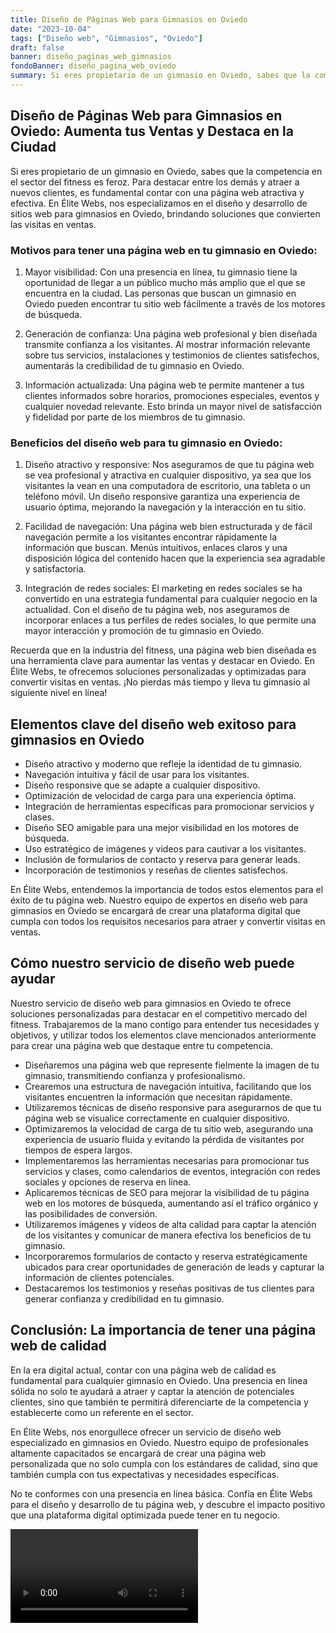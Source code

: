 ```yaml
---
title: Diseño de Páginas Web para Gimnasios en Oviedo
date: "2023-10-04"
tags: ["Diseño web", "Gimnasios", "Oviedo"]
draft: false
banner: diseño_paginas_web_gimnasios
fondoBanner: diseño_pagina_web_oviedo
summary: Si eres propietario de un gimnasio en Oviedo, sabes que la competencia en el sector del fitness es feroz. Para destacar entre los demás y atraer a nuevos clientes, es fundamental contar con una página web atractiva y efectiva. En Élite Webs, nos especializamos en el diseño y desarrollo de sitios web para gimnasios en Oviedo, brindando soluciones que convierten las visitas en ventas.
---
```



## Diseño de Páginas Web para Gimnasios en Oviedo: Aumenta tus Ventas y Destaca en la Ciudad

Si eres propietario de un gimnasio en Oviedo, sabes que la competencia en el sector del fitness es feroz. Para destacar entre los demás y atraer a nuevos clientes, es fundamental contar con una página web atractiva y efectiva. En Élite Webs, nos especializamos en el diseño y desarrollo de sitios web para gimnasios en Oviedo, brindando soluciones que convierten las visitas en ventas.

### Motivos para tener una página web en tu gimnasio en Oviedo:

1. Mayor visibilidad: Con una presencia en línea, tu gimnasio tiene la oportunidad de llegar a un público mucho más amplio que el que se encuentra en la ciudad. Las personas que buscan un gimnasio en Oviedo pueden encontrar tu sitio web fácilmente a través de los motores de búsqueda.

2. Generación de confianza: Una página web profesional y bien diseñada transmite confianza a los visitantes. Al mostrar información relevante sobre tus servicios, instalaciones y testimonios de clientes satisfechos, aumentarás la credibilidad de tu gimnasio en Oviedo.

3. Información actualizada: Una página web te permite mantener a tus clientes informados sobre horarios, promociones especiales, eventos y cualquier novedad relevante. Esto brinda un mayor nivel de satisfacción y fidelidad por parte de los miembros de tu gimnasio.

### Beneficios del diseño web para tu gimnasio en Oviedo:

1. Diseño atractivo y responsive: Nos aseguramos de que tu página web se vea profesional y atractiva en cualquier dispositivo, ya sea que los visitantes la vean en una computadora de escritorio, una tableta o un teléfono móvil. Un diseño responsive garantiza una experiencia de usuario óptima, mejorando la navegación y la interacción en tu sitio.

2. Facilidad de navegación: Una página web bien estructurada y de fácil navegación permite a los visitantes encontrar rápidamente la información que buscan. Menús intuitivos, enlaces claros y una disposición lógica del contenido hacen que la experiencia sea agradable y satisfactoria.

3. Integración de redes sociales: El marketing en redes sociales se ha convertido en una estrategia fundamental para cualquier negocio en la actualidad. Con el diseño de tu página web, nos aseguramos de incorporar enlaces a tus perfiles de redes sociales, lo que permite una mayor interacción y promoción de tu gimnasio en Oviedo.

Recuerda que en la industria del fitness, una página web bien diseñada es una herramienta clave para aumentar las ventas y destacar en Oviedo. En Élite Webs, te ofrecemos soluciones personalizadas y optimizadas para convertir visitas en ventas. ¡No pierdas más tiempo y lleva tu gimnasio al siguiente nivel en línea!

<GifSeo />

<Cta />

## Elementos clave del diseño web exitoso para gimnasios en Oviedo

- Diseño atractivo y moderno que refleje la identidad de tu gimnasio.
- Navegación intuitiva y fácil de usar para los visitantes.
- Diseño responsive que se adapte a cualquier dispositivo.
- Optimización de velocidad de carga para una experiencia óptima.
- Integración de herramientas específicas para promocionar servicios y clases.
- Diseño SEO amigable para una mejor visibilidad en los motores de búsqueda.
- Uso estratégico de imágenes y videos para cautivar a los visitantes.
- Inclusión de formularios de contacto y reserva para generar leads.
- Incorporación de testimonios y reseñas de clientes satisfechos.

En Élite Webs, entendemos la importancia de todos estos elementos para el éxito de tu página web. Nuestro equipo de expertos en diseño web para gimnasios en Oviedo se encargará de crear una plataforma digital que cumpla con todos los requisitos necesarios para atraer y convertir visitas en ventas.

## Cómo nuestro servicio de diseño web puede ayudar

Nuestro servicio de diseño web para gimnasios en Oviedo te ofrece soluciones personalizadas para destacar en el competitivo mercado del fitness. Trabajaremos de la mano contigo para entender tus necesidades y objetivos, y utilizar todos los elementos clave mencionados anteriormente para crear una página web que destaque entre tu competencia.

- Diseñaremos una página web que represente fielmente la imagen de tu gimnasio, transmitiendo confianza y profesionalismo.
- Crearemos una estructura de navegación intuitiva, facilitando que los visitantes encuentren la información que necesitan rápidamente.
- Utilizaremos técnicas de diseño responsive para asegurarnos de que tu página web se visualice correctamente en cualquier dispositivo.
- Optimizaremos la velocidad de carga de tu sitio web, asegurando una experiencia de usuario fluida y evitando la pérdida de visitantes por tiempos de espera largos.
- Implementaremos las herramientas necesarias para promocionar tus servicios y clases, como calendarios de eventos, integración con redes sociales y opciones de reserva en línea.
- Aplicaremos técnicas de SEO para mejorar la visibilidad de tu página web en los motores de búsqueda, aumentando así el tráfico orgánico y las posibilidades de conversión.
- Utilizaremos imágenes y videos de alta calidad para captar la atención de los visitantes y comunicar de manera efectiva los beneficios de tu gimnasio.
- Incorporaremos formularios de contacto y reserva estratégicamente ubicados para crear oportunidades de generación de leads y capturar la información de clientes potenciales.
- Destacaremos los testimonios y reseñas positivas de tus clientes para generar confianza y credibilidad en tu gimnasio.

## Conclusión: La importancia de tener una página web de calidad

En la era digital actual, contar con una página web de calidad es fundamental para cualquier gimnasio en Oviedo. Una presencia en línea sólida no solo te ayudará a atraer y captar la atención de potenciales clientes, sino que también te permitirá diferenciarte de la competencia y establecerte como un referente en el sector.

En Élite Webs, nos enorgullece ofrecer un servicio de diseño web especializado en gimnasios en Oviedo. Nuestro equipo de profesionales altamente capacitados se encargará de crear una página web personalizada que no solo cumpla con los estándares de calidad, sino que también cumpla con tus expectativas y necesidades específicas.

No te conformes con una presencia en línea básica. Confía en Élite Webs para el diseño y desarrollo de tu página web, y descubre el impacto positivo que una plataforma digital optimizada puede tener en tu negocio.

<Video />

<CtaBot job="Gimnasios" city="Oviedo" />

<Gmaps query="Oviedo+españa+maps" />
